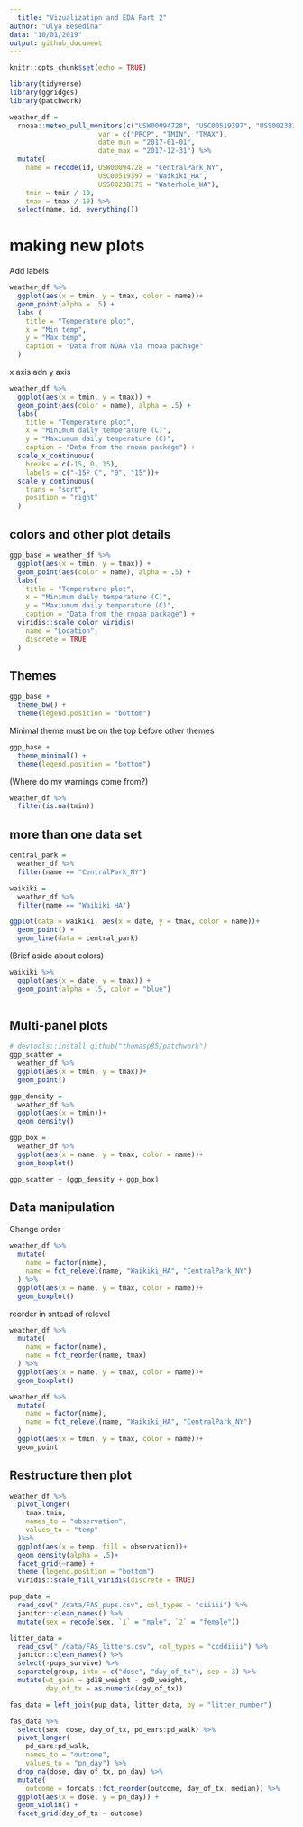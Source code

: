 ```yaml
---
  title: "Vizualizatipn and EDA Part 2"
author: "Olya Besedina"
data: "10/01/2019"
output: github_document
---
```

  
```r
knitr::opts_chunk$set(echo = TRUE)

library(tidyverse)
library(ggridges)
library(patchwork)
```

```r
weather_df = 
  rnoaa::meteo_pull_monitors(c("USW00094728", "USC00519397", "USS0023B17S"),
                      var = c("PRCP", "TMIN", "TMAX"), 
                      date_min = "2017-01-01",
                      date_max = "2017-12-31") %>%
  mutate(
    name = recode(id, USW00094728 = "CentralPark_NY", 
                      USC00519397 = "Waikiki_HA",
                      USS0023B17S = "Waterhole_WA"),
    tmin = tmin / 10,
    tmax = tmax / 10) %>%
  select(name, id, everything())
```

# making new plots
Add labels
```r
weather_df %>% 
  ggplot(aes(x = tmin, y = tmax, color = name))+
  geom_point(alpha = .5) +
  labs (
    title = "Temperature plot",
    x = "Min temp",
    y = "Max temp",
    caption = "Data from NOAA via rnoaa pachage"
  )
```

x axis adn y axis 

```r
weather_df %>% 
  ggplot(aes(x = tmin, y = tmax)) + 
  geom_point(aes(color = name), alpha = .5) + 
  labs(
    title = "Temperature plot",
    x = "Minimum daily temperature (C)",
    y = "Maxiumum daily temperature (C)",
    caption = "Data from the rnoaa package") + 
  scale_x_continuous(
    breaks = c(-15, 0, 15), 
    labels = c("-15º C", "0", "15"))+
  scale_y_continuous(
    trans = "sqrt",
    position = "right"
  )
```


## colors and other plot details
```r
ggp_base = weather_df %>% 
  ggplot(aes(x = tmin, y = tmax)) + 
  geom_point(aes(color = name), alpha = .5) + 
  labs(
    title = "Temperature plot",
    x = "Minimum daily temperature (C)",
    y = "Maxiumum daily temperature (C)",
    caption = "Data from the rnoaa package") +
  viridis::scale_color_viridis(
    name = "Location", 
    discrete = TRUE
  )
```

## Themes
```r
ggp_base +
  theme_bw() +
  theme(legend.position = "bottom")
```

Minimal theme must be on the top before other themes 

```r
ggp_base +
  theme_minimal() +
  theme(legend.position = "bottom")
```

(Where do my warnings come from?)
```r
weather_df %>% 
  filter(is.na(tmin))
```

## more than one data set
```r
central_park = 
  weather_df %>% 
  filter(name == "CentralPark_NY")

waikiki = 
  weather_df %>% 
  filter(name == "Waikiki_HA")

ggplot(data = waikiki, aes(x = date, y = tmax, color = name))+
  geom_point() +
  geom_line(data = central_park)
```


(Brief aside about colors)
```r
waikiki %>% 
  ggplot(aes(x = date, y = tmax)) +
  geom_point(alpha = .5, color = "blue")
  
```


## Multi-panel plots

```r
# devtools::install_github("thomasp85/patchwork")
ggp_scatter = 
  weather_df %>% 
  ggplot(aes(x = tmin, y = tmax))+
  geom_point()

ggp_density =
  weather_df %>% 
  ggplot(aes(x = tmin))+ 
  geom_density()

ggp_box = 
  weather_df %>% 
  ggplot(aes(x = name, y = tmax, color = name))+
  geom_boxplot()

ggp_scatter + (ggp_density + ggp_box)
```


## Data manipulation

Change order

```r
weather_df %>% 
  mutate(
    name = factor(name),
    name = fct_relevel(name, "Waikiki_HA", "CentralPark_NY")
  ) %>% 
  ggplot(aes(x = name, y = tmax, color = name))+
  geom_boxplot()
```


reorder in sntead of relevel

```r
weather_df %>% 
  mutate(
    name = factor(name),
    name = fct_reorder(name, tmax)
  ) %>% 
  ggplot(aes(x = name, y = tmax, color = name))+
  geom_boxplot()
```


```r
weather_df %>% 
  mutate(
    name = factor(name),
    name = fct_relevel(name, "Waikiki_HA", "CentralPark_NY")
  )
  ggplot(aes(x = tmin, y = tmax, color = name))+
  geom_point

```


## Restructure then plot

```r
weather_df %>% 
  pivot_longer(
    tmax:tmin,
    names_to = "observation",
    values_to = "temp"
  )%>% 
  ggplot(aes(x = temp, fill = observation))+
  geom_density(alpha = .5)+
  facet_grid(~name) +
  theme (legend.position = "bottom")
  viridis::scale_fill_viridis(discrete = TRUE)

```

```r

pup_data = 
  read_csv("./data/FAS_pups.csv", col_types = "ciiiii") %>%
  janitor::clean_names() %>%
  mutate(sex = recode(sex, `1` = "male", `2` = "female")) 

litter_data = 
  read_csv("./data/FAS_litters.csv", col_types = "ccddiiii") %>%
  janitor::clean_names() %>%
  select(-pups_survive) %>%
  separate(group, into = c("dose", "day_of_tx"), sep = 3) %>%
  mutate(wt_gain = gd18_weight - gd0_weight,
         day_of_tx = as.numeric(day_of_tx))

fas_data = left_join(pup_data, litter_data, by = "litter_number") 

fas_data %>% 
  select(sex, dose, day_of_tx, pd_ears:pd_walk) %>% 
  pivot_longer(
    pd_ears:pd_walk,
    names_to = "outcome", 
    values_to = "pn_day") %>% 
  drop_na(dose, day_of_tx, pn_day) %>% 
  mutate(
    outcome = forcats::fct_reorder(outcome, day_of_tx, median)) %>% 
  ggplot(aes(x = dose, y = pn_day)) + 
  geom_violin() +
  facet_grid(day_of_tx ~ outcome)
```












